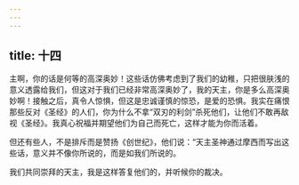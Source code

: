 ```yaml
---
---
---
```

title: 十四
---

主啊，你的话是何等的高深奥妙！这些话仿佛考虑到了我们的幼稚，只把很肤浅的意义透露给我们，但这对于我们已经非常高深奥妙了，我的天主，你是多么高深奥妙啊！接触之后，真令人惊惧，但这是忠诚谨慎的惊恐，是爱的恐惧。我实在痛恨那些反对《圣经》的人们，你为什么不拿“双刃的利剑”杀死他们，让他们不敢再敌视《圣经》。我真心祝福并期望他们为自己而死亡，这样才能为你而活着。

但还有些人，不是排斥而是赞扬《创世纪》，他们说：“天主圣神通过摩西而写出这些话，意义并不像你所说的，而是如我们所说的。

我们共同崇拜的天主，我是这样答复他们的，并听候你的裁决。